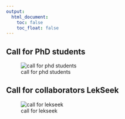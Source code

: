 ```yaml
---
output:
  html_document: 
    toc: false
    toc_float: false
---
```


<link rel="stylesheet" href="styles.css" type="text/css">

## Call for PhD students

![call for phd students](images/call_for_phd_students.png)

## Call for collaborators LekSeek

![call for lekseek](images/call_for_lekseek.png)

